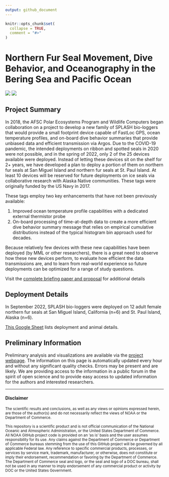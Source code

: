 ```yaml
---
output: github_document
---
```


<!-- README.md is generated from README.Rmd. Please edit that file -->

```r
knitr::opts_chunk$set(
  collapse = TRUE,
  comment = "#>"
)
```

# Northern Fur Seal Movement, Dive Behavior, and Oceanography in the Bering Sea and Pacific Ocean

<!-- badges: start -->
<!-- badges: end -->
![](https://images.phylopic.org/images/6f7f22fc-30a8-44a1-8f8e-1bbef48a2463/thumbnail/192x192.png)
![](https://images.phylopic.org/images/7ce9ff63-7eec-4fc3-8f37-5f66f9b924a9/thumbnail/192x192.png)

## Project Summary

In 2018, the AFSC Polar Ecosystems Program and Wildlife Computers began
collaboration on a project to develop a new family of SPLASH bio-loggers
that would provide a small footprint device capable of FastLoc GPS,
ocean temperature profiles, and on-board dive behavior summaries that
provide unbiased data and efficient transmission via Argos. Due to the
COVID-19 pandemic, the intended deployments on ribbon and spotted seals
in 2020 were not possible, and in the spring of 2022, only 2 of the 25
devices available were deployed. Instead of letting these devices sit on
the shelf for 2+ years, we have developed a plan to deploy a portion of
them on northern fur seals at San Miguel Island and northern fur seals
at St. Paul Island. At least 10 devices will be reserved for future
deployments on ice seals via collaborative research with Alaska Native
communities. These tags were originally funded by the US Navy in 2017.

These tags employ two key enhancements that have not been previously
available:

1.  Improved ocean temperature profile capabilities with a dedicated
    external thermistor probe
2.  On-board processing of time-at-depth data to create a more efficient
    dive behavior summary message that relies on empirical cumulative
    distributions instead of the typical histogram bin approach used for
    decades.

Because relatively few devices with these new capabilities have been
deployed (by MML or other researchers), there is a great need to observe
how these new devices perform, to evaluate how efficient the data
transmissions are, and to learn from real-world experience so future
deployments can be optimized for a range of study questions.

Visit the [complete briefing paper and proposal](https://docs.google.com/document/d/1r6L96TEKnydh5dIKPUpB1UwtHEVkACViUd1oD2_1e80/edit?usp=sharing) for additional details

## Deployment Details

In September 2022, SPLASH bio-loggers were deployed on 12 adult female
northern fur seals at San Miguel Island, California (n=6) and St. Paul
Island, Alaska (n=6).

[This Google Sheet](https://docs.google.com/spreadsheets/d/1geSmkVzPK_nOkR-bdO5WpM0qHo8Xsw0poYWOz-k2trk/edit?usp=sharing) 
lists deployment and animal details.

## Preliminary Information

Preliminary analysis and visualizations are available via the [project
webpage](https://nmml.github.io/nfs-berpac/). The information on this page is
automatically updated every hour and without any significant quality checks.
Errors may be present and are likely. We are providing access to the information
in a public forum in the spirit of open science and to provide easy access to
updated information for the authors and interested researchers.

-------

#### Disclaimer

<sub>The scientific results and conclusions, as well as any views or opinions
expressed herein, are those of the author(s) and do not necessarily reflect the
views of NOAA or the Department of Commerce.</sub>

<sub> This repository is a scientific product and is not official communication
of the National Oceanic and Atmospheric Administration, or the United States
Department of Commerce. All NOAA GitHub project code is provided on an 'as is'
basis and the user assumes responsibility for its use. Any claims against the
Department of Commerce or Department of Commerce bureaus stemming from the use
of this GitHub project will be governed by all applicable Federal law. Any
reference to specific commercial products, processes, or services by service
mark, trademark, manufacturer, or otherwise, does not constitute or imply their
endorsement, recommendation or favoring by the Department of Commerce. The
Department of Commerce seal and logo, or the seal and logo of a DOC bureau,
shall not be used in any manner to imply endorsement of any commercial product
or activity by DOC or the United States Government. </sub>
